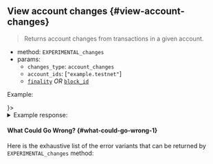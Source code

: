 
## View account changes {#view-account-changes}

> Returns account changes from transactions in a given account.

- method: `EXPERIMENTAL_changes`
- params:
  - `changes_type`: `account_changes`
  - `account_ids`: [`"example.testnet"`]
  - [`finality`](/api/rpc/setup#using-finality-param) _OR_ [`block_id`](/api/rpc/setup#using-block_id-param)

Example:

<Tabs groupId="code-tabs">
  <TabItem value="json" label="JSON" default>
    <RequestJson />
  </TabItem>
  <TabItem value="js" label="JavaScript">
    <RequestJs />
  </TabItem>
  <TabItem value="http" label="HTTPie">
    <RequestBash />
  </TabItem>
  <TabItem value="Lantstool" label={<LantstoolLabel />}>
    <TryOutOnLantstool path="docs/5.api/rpc/contracts/get-account-changes.json" />
  </TabItem>
</Tabs>

<details>
  <summary>Example response: </summary>
  <ResponseJson />
</details>

#### What Could Go Wrong? {#what-could-go-wrong-1}

<ErrorSchemaDescription />

Here is the exhaustive list of the error variants that can be returned by
`EXPERIMENTAL_changes` method:

<ErrorSchemaTable />
